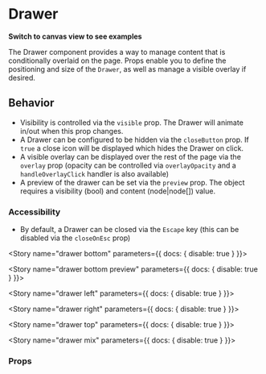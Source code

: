 
<Meta title="Components/Drawer" component={DrawerVertical} />

# Drawer

**Switch to canvas view to see examples**

The Drawer component provides a way to manage content that is conditionally overlaid on the page. Props enable you to
define the positioning and size of the `Drawer`, as well as manage a visible overlay if desired.

## Behavior
* Visibility is controlled via the `visible` prop. The Drawer will animate in/out when this prop changes.
* A Drawer can be configured to be hidden via the `closeButton` prop. If `true` a close icon will be displayed
which hides the Drawer on click.
* A visible overlay can be displayed over the rest of the page via the `overlay` prop (opacity can be controlled via
`overlayOpacity` and a `handleOverlayClick` handler is also available)
* A preview of the drawer can be set via the `preview` prop. The object requires a visibility (bool) and content (node|node[]) value.

### Accessibility
* By default, a Drawer can be closed via the `Escape` key (this can be disabled via the `closeOnEsc` prop)

<Story name="drawer bottom" parameters={{ docs: { disable: true } }}>
   <DrawerBottom />
</Story>

<Story name="drawer bottom preview" parameters={{ docs: { disable: true } }}>
   <DrawerBottomPreview />
</Story>

<Story name="drawer left" parameters={{ docs: { disable: true } }}>
   <DrawerLeft />
</Story>

<Story name="drawer right" parameters={{ docs: { disable: true } }}>
   <DrawerRight />
</Story>

<Story name="drawer top" parameters={{ docs: { disable: true } }}>
   <DrawerTop />
</Story>

<Story name="drawer mix" parameters={{ docs: { disable: true } }}>
   <DrawerMix />
</Story>

### Props
<Props of={DrawerVertical} />
